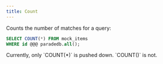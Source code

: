 ```yaml
---
title: Count
---
```


Counts the number of matches for a query:

```sql
SELECT COUNT(*) FROM mock_items
WHERE id @@@ paradedb.all();
```

<Note>
Currently, only `COUNT(*)` is pushed down. `COUNT(<column>)` is not.
</Note>
